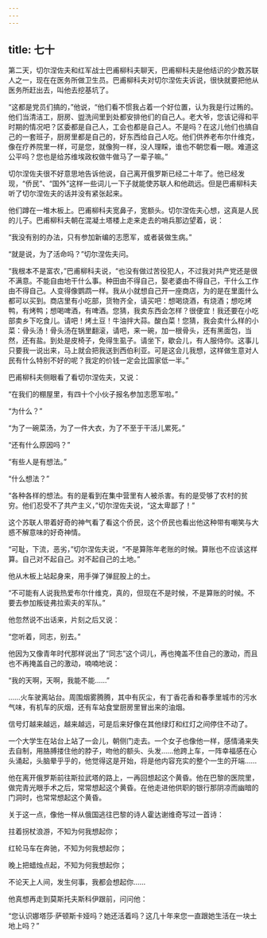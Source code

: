```yaml
---
---
---
```

title: 七十
---



第二天，切尔涅佐夫和红军战士巴甫柳科夫聊天，巴甫柳科夫是他结识的少数苏联人之一，现在在医务所做卫生员。巴甫柳科夫对切尔涅佐夫诉说，很快就要把他从医务所赶出去，叫他去挖基坑了。

“这都是党员们搞的，”他说，“他们看不惯我占着一个好位置，认为我是行过贿的。他们当清洁工，厨房、盥洗间里到处都安排他们的自己人。老大爷，您该记得和平时期的情况吧？区委都是自己人，工会也都是自己人。不是吗？在这儿他们也搞自己的一套班子，厨房里都是自己的，好东西给自己人吃。他们供养老布尔什维克，像在疗养院里一样，可是您，就像狗一样，没人理睬，谁也不朝您看一眼。难道这公平吗？您也是给苏维埃政权做牛做马了一辈子嘛。”

切尔涅佐夫很不好意思地告诉他说，自己离开俄罗斯已经二十年了。他已经发现，“侨民”、“国外”这样一些词儿一下子就能使苏联人和他疏远。但是巴甫柳科夫听了切尔涅佐夫的话并没有紧张起来。

他们蹲在一堆木板上。巴甫柳科夫宽鼻子，宽额头。切尔涅佐夫心想，这真是人民的儿子。巴甫柳科夫朝在混凝土塔楼上走来走去的哨兵那边望着，说：

“我没有别的办法，只有参加新编的志愿军，或者装做生病。”

“就是说，为了活命吗？”切尔涅佐夫问。

“我根本不是富农，”巴甫柳科夫说，“也没有做过苦役犯人，不过我对共产党还是很不满意。不能自由地干什么事。种田由不得自己，娶老婆由不得自己，干什么工作由不得自己。人变得像鹦鹉一样。我从小就想自己开一座商店，为的是在里面什么都可以买到。商店里有小吃部，货物齐全，请买吧：想喝烧酒，有烧酒；想吃烤鸭，有烤鸭；想喝啤酒，有啤酒。您猜，我卖东西会怎样？很便宜！我还要在小吃部卖乡下吃食儿。请吧！烤土豆！牛油拌大蒜。酸白菜！您猜，我会卖什么样的小菜：骨头汤！骨头汤在锅里翻滚，请吧，来一碗，加一根骨头，还有黑面包，当然，还有盐。到处是皮椅子，免得生虱子。请坐下，歇会儿，有人服侍你。这事儿只要我一说出来，马上就会把我送到西伯利亚。可是这会儿我想，这样做生意对人民有什么特别不好的呢？我定的价钱一定会比国家低一半。”

巴甫柳科夫侧眼看了看切尔涅佐夫，又说：

“在我们的棚屋里，有四十个小伙子报名参加志愿军啦。”

“为什么？”

“为了一碗菜汤，为了一件大衣，为了不至于干活儿累死。”

“还有什么原因吗？”

“有些人是有想法。”

“什么想法？”

“各种各样的想法。有的是看到在集中营里有人被杀害。有的是受够了农村的贫穷。他们忍受不了共产主义，”切尔涅佐夫说，“这太卑鄙了！”

这个苏联人带着好奇的神气看了看这个侨民，这个侨民也看出他这种带有嘲笑与大惑不解意味的好奇神情。

“可耻，下流，恶劣，”切尔涅佐夫说，“不是算陈年老账的时候。算账也不应该这样算。自己对不起自己。对不起自己的土地。”

他从木板上站起身来，用手弹了弹屁股上的土。

“不可能有人说我热爱布尔什维克，真的，但现在不是时候，不是算账的时候。不要去参加叛徒弗拉索夫的军队。”

他忽然说不出话来，片刻之后又说：

“您听着，同志，别去。”

他因为又像青年时代那样说出了“同志”这个词儿，再也掩盖不住自己的激动，而且也不再掩盖自己的激动，喃喃地说：

“我的天啊，天啊，我能不能……”

……火车驶离站台。周围烟雾腾腾，其中有灰尘，有丁香花香和春季里城市的污水气味，有机车的灰烟，还有车站食堂厨房里冒出来的油烟。

信号灯越来越远，越来越远，可是后来好像在其他绿灯和红灯之间停住不动了。

一个大学生在站台上站了一会儿，朝侧门走去。一个女子也像他一样，感情涌来失去自制，用胳膊搂住他的脖子，吻他的额头、头发……他跨上车，一阵幸福感在心头涌起，头脑晕乎乎的，他觉得这是开始，将是他内容充实的整个一生的开端……

他在离开俄罗斯前往斯拉武塔的路上，一再回想起这个黄昏。他在巴黎的医院里，做完青光眼手术之后，常常想起这个黄昏。在他走进他供职的银行那阴凉而幽暗的门洞时，也常常想起这个黄昏。

关于这一点，像他一样从俄国逃往巴黎的诗人霍达谢维奇写过一首诗：

拄着拐杖浪游，不知为何我想起你；

红轮马车在奔驰，不知为何我想起你；

晚上把蜡烛点起，不知为何我想起你；

不论天上人间，发生何事，我都会想起你……

他真想再走到莫斯托夫斯科伊跟前，问问他：

“您认识娜塔莎·萨顿斯卡娅吗？她还活着吗？这几十年来您一直跟她生活在一块土地上吗？”